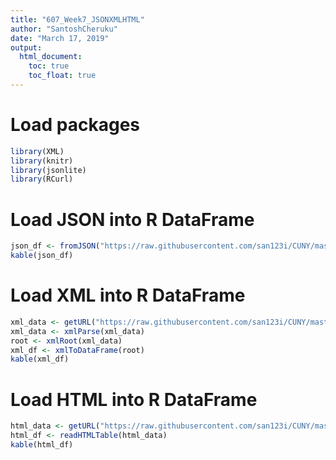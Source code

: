```yaml
---
title: "607_Week7_JSONXMLHTML"
author: "SantoshCheruku"
date: "March 17, 2019"
output:
  html_document:
    toc: true
    toc_float: true
---
```


# Load packages
```r
library(XML)
library(knitr)
library(jsonlite)  
library(RCurl)
```
# Load JSON into R DataFrame
```r
json_df <- fromJSON("https://raw.githubusercontent.com/san123i/CUNY/master/Semester1/607/Week7_JSON/Books.json")
kable(json_df)

```

# Load XML into R DataFrame
```r

xml_data <- getURL("https://raw.githubusercontent.com/san123i/CUNY/master/Semester1/607/Week7_JSON/Books.xml")
xml_data <- xmlParse(xml_data)
root <- xmlRoot(xml_data)
xml_df <- xmlToDataFrame(root)
kable(xml_df)
```

# Load HTML into R DataFrame
```r
html_data <- getURL("https://raw.githubusercontent.com/san123i/CUNY/master/Semester1/607/Week7_JSON/Books.html")
html_df <- readHTMLTable(html_data)
kable(html_df)

```





